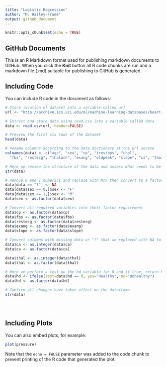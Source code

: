 ```yaml
---
title: "Logistic Regression"
author: "M. Halley-Frame"
output: github_document
---
```


```r
knitr::opts_chunk$set(echo = TRUE)
```

## GitHub Documents

This is an R Markdown format used for publishing markdown documents to GitHub. When you click the **Knit** button all R code chunks are run and a markdown file (.md) suitable for publishing to GitHub is generated.

## Including Code

You can include R code in the document as follows:

```r
# Store location of dataset into a variable called url
url <- "http://archive.ics.uci.edu/ml/machine-learning-databases/heart-disease/processed.cleveland.data"

# Extract and store data using read.csv into a variable called data
data <- read.csv(url, header=FALSE)

# Preview the first six rows of the dataset
head(data)

# Rename columns according to the data dictionary at the url source
colnames(data) <- c("age", "sex", "cp", "trestbps", "chol",
  "fbs", "restecg", "thalach", "exang", "oldpeak", "slope", "ca", "thal", "hd")

# Here we review the structure of the data and assess what needs to be cleaned up to the correct data type
str(data)

# Remove 0 and 1 numerics and replace with M/F then convert to a factor
data[data == "?"] <- NA
data[data$sex == 0,]$sex <- "F"
data[data$sex == 1,]$sex <- "M"
data$sex <- as.factor(data$sex)

# Convert all required variables into their factor requirement
data$cp <- as.factor(data$cp)
data$fbs <- as.factor(data$fbs)
data$restecg <- as.factor(data$restecg)
data$exang <- as.factor(data$exang)
data$slope <- as.factor(data$slope)

# Convert columns with missing data or "?" that we replaced with NA to ints first then factors
data$ca <- as.integer(data$ca)
data$ca <- as.factor(data$ca)

data$thal <- as.integer(data$thal)
data$thal <- as.factor(data$thal)

# Here we perform a test on the hd variable for 0 and if true, return healthy, else unhealthy
data$hd <- ifelse(test=data$hd == 0, yes="Healthy", no="Unhealthy")
data$hd <- as.factor(data$hd)

# Confirm all changes have taken effect on the dataframe
str(data)





```

## Including Plots

You can also embed plots, for example:

```r
plot(pressure)
```

Note that the `echo = FALSE` parameter was added to the code chunk to prevent printing of the R code that generated the plot.
